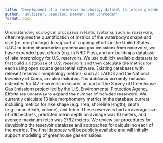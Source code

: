 ```yaml
---
title: "Development of a reservoir morphology dataset to inform greenhouse gas emissions for U.S. reservoirs."
author: "Hollister, Beaulieu, Deemer, and Schroeder"
format: docx
---
```


Understanding ecological processes in lentic systems, such as reservoirs, often requires the quantification of metrics of the waterbody's shape and size (i.e. morphology).  In support of ongoing efforts in the United States (U.S.) to better characterize greenhouse gas emissions from reservoirs, we have expanded past efforts (e.g. in NHD Plus), and are building a database of lake morphology for U.S. reservoirs. We use publicly available datasets to first build a database of U.S. reservoirs and then calculate the metrics for each using open source geospatial software.  Existing databases with relevant reservoir morphology metrics, such as LAGOS and the National Inventory of Dams, are also included.  The database currently includes estimates for 147 reservoirs measured as part of the Survey of Greenhouse Gas Emissions project led by the U.S. Environmental Protection Agency.  Efforts are underway to expand the number of included reservoirs.   We currently calculate 13 lake morphometry metrics in the database current including metrics for lake shape (e.g. area, shoreline length), depth (e.g. mean depth, volume), and fetch.  These reservoirs had an average size of 516 hectares, predicted mean depth on average was 10 meters, and average maximum fetch was 2762 meters.  We review our procedures for developing the reservoir database and approaches for calculating each of the metrics.  The final database will be publicly available and will initially support modelling of greenhouse gas emissions.       